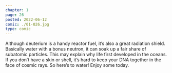 ```yaml
---
chapter: 1
page: 26
posted: 2022-06-12
comic: ./01-026.jpg
type: comic
---
```


Although deuterium is a handy reactor fuel, it’s also a great
radiation shield. Basically water with a bonus neutron, it can soak up a
fair share of subatomic particles. This may explain why life first
developed in the oceans. If you don’t have a skin or shell, it’s hard to
keep your DNA together in the face of cosmic rays.
So here’s to water! Enjoy some today.

